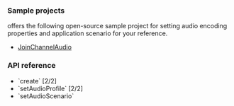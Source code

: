 <PlatformWrapper platform="android">

### Sample projects

<Vg k="COMPANY" /> offers the following open-source sample project for setting audio encoding properties and application scenario for your reference.

* [JoinChannelAudio](https://github.com/AgoraIO/API-Examples/blob/main/Android/APIExample/app/src/main/java/io/agora/api/example/examples/basic/JoinChannelAudio.java)

### API reference

- <Link to="{{global.API_REF_ANDROID_ROOT}}/class_irtcengine.html#api_irtcengine_initialize">`create` [2/2]</Link>
- <Link to="{{global.API_REF_ANDROID_ROOT}}/class_irtcengine.html#api_irtcengine_setaudioprofile2">`setAudioProfile` [2/2]</Link>
- <Link to="{{global.API_REF_ANDROID_ROOT}}/class_irtcengine.html#api_irtcengine_setaudioscenario">`setAudioScenario`</Link>

</PlatformWrapper>
